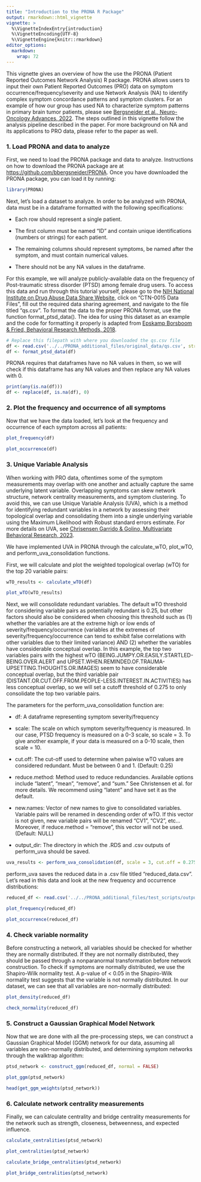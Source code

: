 ```yaml
---
title: "Introduction to the PRONA R Package"
output: rmarkdown::html_vignette
vignette: >
  %\VignetteIndexEntry{introduction}
  %\VignetteEncoding{UTF-8}
  %\VignetteEngine{knitr::rmarkdown}
editor_options: 
  markdown: 
    wrap: 72
---
```


This vignette gives an overview of how the use the PRONA (Patient
Reported Outcomes Network Analysis) R package. PRONA allows users to
input their own Patient Reported Outcomes (PRO) data on symptom
occurrence/frequency/severity and use Network Analysis (NA) to identify
complex symptom concordance patterns and symptom clusters. For an
example of how our group has used NA to characterize symptom patterns in
primary brain tumor patients, please see [Bergsneider et al.,
Neuro-Oncology Advances,
2022](https://pubmed.ncbi.nlm.nih.gov/36820236/). The steps outlined in
this vignette follow the analysis pipeline described in the paper. For
more background on NA and its applications to PRO data, please refer to
the paper as well.

### 1. Load PRONA and data to analyze

First, we need to load the PRONA package and data to analyze.
Instructions on how to download the PRONA package are at
<https://github.com/bbergsneider/PRONA>. Once you have downloaded the
PRONA package, you can load it by running:

```r
library(PRONA)
```

Next, let's load a dataset to analyze. In order to be analyzed with
PRONA, data must be in a dataframe formatted with the following
specifications:

-   Each row should represent a single patient.

-   The first column must be named "ID" and contain unique
    identifications (numbers or strings) for each patient.

-   The remaining columns should represent symptoms, be named after the
    symptom, and must contain numerical values.

-   There should not be any NA values in the dataframe.

For this example, we will analyze publicly-available data on the
frequency of Post-traumatic stress disorder (PTSD) among female drug
users. To access this data and run through this tutorial yourself,
please go to the [NIH National Institute on Drug Abuse Data Share
Website](https://datashare.nida.nih.gov/study/nida-ctn-0015), click on
"CTN-0015 Data Files", fill out the required data sharing agreement, and
navigate to the file titled "qs.csv". To format the data to the proper
PRONA format, use the function format_ptsd_data(). The idea for using
this dataset as an example and the code for formatting it properly is
adapted from [Epskamp Borsboom & Fried, Behavioral Research Methods,
2018](https://pubmed.ncbi.nlm.nih.gov/28342071/).

```r
# Replace this filepath with where you downloaded the qs.csv file
df <- read.csv('../../PRONA_additional_files/original_data/qs.csv', stringsAsFactors = FALSE)
df <- format_ptsd_data(df)
```

PRONA requires that dataframes have no NA values in them, so we will
check if this dataframe has any NA values and then replace any NA values
with 0.

```r
print(any(is.na(df)))
df <- replace(df, is.na(df), 0)
```

### 2. Plot the frequency and occurrence of all symptoms

Now that we have the data loaded, let's look at the frequency and
occurrence of each symptom across all patients:

```r
plot_frequency(df)
```

```r
plot_occurrence(df)
```

### 3. Unique Variable Analysis

When working with PRO data, oftentimes some of the symptom measurements
may overlap with one another and actually capture the same underlying
latent variable. Overlapping symptoms can skew network structure,
network centrality measurements, and symptom clustering. To avoid this,
we can use Unique Variable Analysis (UVA), which is a method for
identifying redundant variables in a network by assessing their
topological overlap and consolidating them into a single underlying
variable using the Maximum Likelihood with Robust standard errors
estimate. For more details on UVA, see [Chrisensen Garrido & Golino,
Multivariate Behavioral Research,
2023](https://doi.org/10.1080/00273171.2023.2194606).

We have implemented UVA in PRONA through the calculate_wTO, plot_wTO,
and perform_uva_consolidation functions.

First, we will calculate and plot the weighted topological overlap (wTO)
for the top 20 variable pairs:

```r
wTO_results <- calculate_wTO(df)
```

```r
plot_wTO(wTO_results)
```

Next, we will consolidate redundant variables. The default wTO threshold
for considering variable pairs as potentially redundant is 0.25, but
other factors should also be considered when choosing this threshold
such as (1) whether the variables are at the extreme high or low ends of
severity/frequency/occurrence (variables at the extremes of
severity/frequency/occurrence can tend to exhibit false correlations
with other variables due to their limited variance) AND (2) whether the
variables have considerable conceptual overlap. In this example, the top
two variables pairs with the highest wTO
(BEING.JUMPY.OR.EASILY.STARTLED-BEING.OVER.ALERT and
UPSET.WHEN.REMINDED.OF.TRAUMA-UPSETTING.THOUGHTS.OR.IMAGES) seem to have
considerable conceptual overlap, but the third variable pair
(DISTANT.OR.CUT.OFF.FROM.PEOPLE-LESS.INTEREST.IN.ACTIVITIES) has less
conceptual overlap, so we will set a cutoff threshold of 0.275 to only
consolidate the top two variable pairs.

The parameters for the perform_uva_consolidation function are:

-   df: A dataframe representing symptom severity/frequency

-   scale: The scale on which symptom severity/frequency is measured. In
    our case, PTSD frequency is measured on a 0-3 scale, so scale = 3.
    To give another example, if your data is measured on a 0-10 scale,
    then scale = 10.

-   cut.off: The cut-off used to determine when paiwise wTO values are
    considered redundant. Must be between 0 and 1. (Default: 0.25)

-   reduce.method: Method used to reduce redundancies. Available options
    include "latent", "mean", "remove", and "sum." See Christensen et
    al. for more details. We recommend using "latent" and have set it as
    the default.

-   new.names: Vector of new names to give to consolidated variables.
    Variable pairs will be renamed in descending order of wTO. If this
    vector is not given, new variable pairs will be renamed "CV1",
    "CV2", etc\... Moreover, if reduce.method = "remove", this vector
    will not be used. (Default: NULL)

-   output_dir: The directory in which the .RDS and .csv outputs of
    perform_uva should be saved.

```r
uva_results <- perform_uva_consolidation(df, scale = 3, cut.off = 0.275, reduce.method = "latent", new.names = c('JUMPY.STARTLED.OVER.ALERT', 'UPSETTING.REMINDERS'), output_dir = '../../PRONA_additional_files/test_scripts/output')
```

perform_uva saves the reduced data in a .csv file titled
"reduced_data.csv". Let's read in this data and look at the new
frequency and occurrence distributions:

```r
reduced_df <- read.csv('../../PRONA_additional_files/test_scripts/output/reduced_data.csv', stringsAsFactors = FALSE)
```

```r
plot_frequency(reduced_df)
```

```r
plot_occurrence(reduced_df)
```

### 4. Check variable normality

Before constructing a network, all variables should be checked for
whether they are normally distributed. If they are not normally
distributed, they should be passed through a nonparanormal
transformation before network construction. To check if symptoms are
normally distributed, we use the Shapiro-Wilk normality test. A p-value
of \< 0.05 in the Shapiro-Wilk normality test suggests that the variable
is not normally distributed. In our dataset, we can see that all
variables are non-normally distributed:

```r
plot_density(reduced_df)
```

```r
check_normality(reduced_df)
```

### 5. Construct a Gaussian Graphical Model Network

Now that we are done with all the pre-processing steps, we can construct
a Gaussian Graphical Model (GGM) network for our data, assuming all
variables are non-normally distributed, and determining symptom networks
through the walktrap algorithm:

```r
ptsd_network <- construct_ggm(reduced_df, normal = FALSE)
```

```r
plot_ggm(ptsd_network)
```

```r
head(get_ggm_weights(ptsd_network))
```

### 6. Calculate network centrality measurements

Finally, we can calculate centrality and bridge centrality measurements
for the network such as strength, closeness, betweenness, and expected
influence.

```r
calculate_centralities(ptsd_network)
```

```r
plot_centralities(ptsd_network)
```

```r
calculate_bridge_centralities(ptsd_network)
```

```r
plot_bridge_centralities(ptsd_network)
```
